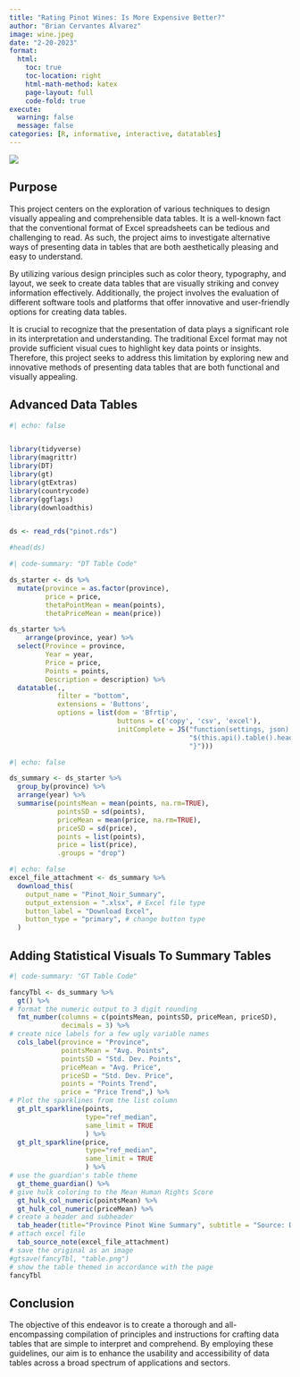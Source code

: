 ```yaml
---
title: "Rating Pinot Wines: Is More Expensive Better?"
author: "Brian Cervantes Alvarez"
image: wine.jpeg
date: "2-20-2023"
format:
  html:
    toc: true
    toc-location: right
    html-math-method: katex
    page-layout: full
    code-fold: true
execute: 
  warning: false
  message: false
categories: [R, informative, interactive, datatables]
---
```


![](wine.jpeg)

## Purpose

This project centers on the exploration of various techniques to design visually appealing and comprehensible data tables. It is a well-known fact that the conventional format of Excel spreadsheets can be tedious and challenging to read. As such, the project aims to investigate alternative ways of presenting data in tables that are both aesthetically pleasing and easy to understand.

By utilizing various design principles such as color theory, typography, and layout, we seek to create data tables that are visually striking and convey information effectively. Additionally, the project involves the evaluation of different software tools and platforms that offer innovative and user-friendly options for creating data tables.

It is crucial to recognize that the presentation of data plays a significant role in its interpretation and understanding. The traditional Excel format may not provide sufficient visual cues to highlight key data points or insights. Therefore, this project seeks to address this limitation by exploring new and innovative methods of presenting data tables that are both functional and visually appealing.

## Advanced Data Tables

```r
#| echo: false


library(tidyverse)
library(magrittr)
library(DT)
library(gt)
library(gtExtras)
library(countrycode)
library(ggflags) 
library(downloadthis)


ds <- read_rds("pinot.rds")

#head(ds)
```

```r
#| code-summary: "DT Table Code"

ds_starter <- ds %>% 
  mutate(province = as.factor(province),
         price = price,
         thetaPointMean = mean(points),
         thetaPriceMean = mean(price))

ds_starter %>% 
    arrange(province, year) %>%
  select(Province = province, 
         Year = year, 
         Price = price, 
         Points = points, 
         Description = description) %>%
  datatable(., 
            filter = "bottom", 
            extensions = 'Buttons', 
            options = list(dom = 'Bfrtip',
                           buttons = c('copy', 'csv', 'excel'), 
                           initComplete = JS("function(settings, json) {",
                                             "$(this.api().table().header()).css({'background-color': '#131F4F', 'color': '#fff'});",
                                             "}")))

```

```r
#| echo: false

ds_summary <- ds_starter %>% 
  group_by(province) %>% 
  arrange(year) %>%
  summarise(pointsMean = mean(points, na.rm=TRUE), 
            pointsSD = sd(points),
            priceMean = mean(price, na.rm=TRUE), 
            priceSD = sd(price),
            points = list(points),
            price = list(price),
            .groups = "drop")
```

```r
#| echo: false
excel_file_attachment <- ds_summary %>%
  download_this(
    output_name = "Pinot_Noir_Summary",
    output_extension = ".xlsx", # Excel file type
    button_label = "Download Excel",
    button_type = "primary", # change button type
  )
```

## Adding Statistical Visuals To Summary Tables

```r
#| code-summary: "GT Table Code"

fancyTbl <- ds_summary %>%
  gt() %>%
# format the numeric output to 3 digit rounding  
  fmt_number(columns = c(pointsMean, pointsSD, priceMean, priceSD),
             decimals = 3) %>%
# create nice labels for a few ugly variable names
  cols_label(province = "Province",
             pointsMean = "Avg. Points",
             pointsSD = "Std. Dev. Points",
             priceMean = "Avg. Price",
             priceSD = "Std. Dev. Price",
             points = "Points Trend",
             price = "Price Trend",) %>%
# Plot the sparklines from the list column
  gt_plt_sparkline(points, 
                   type="ref_median", 
                   same_limit = TRUE
                   ) %>%
  gt_plt_sparkline(price, 
                   type="ref_median", 
                   same_limit = TRUE
                   ) %>%
# use the guardian's table theme
  gt_theme_guardian() %>% 
# give hulk coloring to the Mean Human Rights Score
  gt_hulk_col_numeric(pointsMean) %>%
  gt_hulk_col_numeric(priceMean) %>%
# create a header and subheader
  tab_header(title="Province Pinot Wine Summary", subtitle = "Source: Dr. Hendrick") %>%
# attach excel file
  tab_source_note(excel_file_attachment)
# save the original as an image
#gtsave(fancyTbl, "table.png")
# show the table themed in accordance with the page
fancyTbl
```

## Conclusion

The objective of this endeavor is to create a thorough and all-encompassing compilation of principles and instructions for crafting data tables that are simple to interpret and comprehend. By employing these guidelines, our aim is to enhance the usability and accessibility of data tables across a broad spectrum of applications and sectors.
